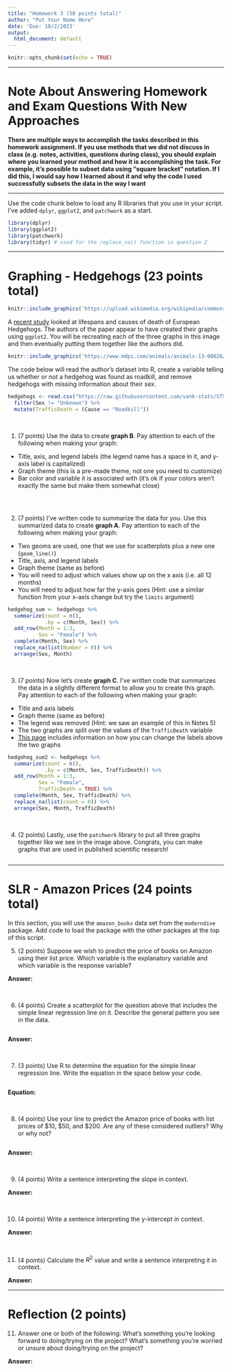 ```yaml
---
title: "Homework 3 (50 points total)"
author: "Put Your Name Here"
date: 'Due: 10/2/2023'
output:
  html_document: default
---
```


```r
knitr::opts_chunk$set(echo = TRUE)
```

---

# Note About Answering Homework and Exam Questions With New Approaches

**There are multiple ways to accomplish the tasks described in this homework assignment. If you use methods that we did not discuss in class (e.g. notes, activities, questions during class), you should explain where you learned your method and how it is accomplishing the task. For example, it's possible to subset data using "square bracket" notation. If I did this, I would say how I learned about it and why the code I used successfully subsets the data in the way I want**

---

Use the code chunk below to load any R libraries that you use in your script. I've added `dplyr`, `ggplot2`, and `patchwork` as a start.

```r
library(dplyr)
library(ggplot2)
library(patchwork)
library(tidyr) # used for the replace_na() function in question 2
```

---

# Graphing - Hedgehogs (23 points total)

```r
knitr::include_graphics('https://upload.wikimedia.org/wikipedia/commons/thumb/4/49/European_Hedgehog_Mother_and_Child.jpg/1600px-European_Hedgehog_Mother_and_Child.jpg?20110817144558')
```

A [recent study](https://www.mdpi.com/2076-2615/13/4/626#) looked at lifespans and causes of death of European Hedgehogs. The authors of the paper appear to have created their graphs using `ggplot2`. You will be recreating each of the three graphs in this image and then eventually putting them together like the authors did.

```r
knitr::include_graphics('https://www.mdpi.com/animals/animals-13-00626/article_deploy/html/images/animals-13-00626-g003-550.jpg')
```

The code below will read the author's dataset into R, create a variable telling us whether or not a hedgehog was found as roadkill, and remove hedgehogs with missing information about their sex. 

```r
hedgehogs <- read.csv("https://raw.githubusercontent.com/vank-stats/STS2300-Fall2023/main/hedgehogs.csv") %>%
  filter(Sex != "Unknown") %>%
  mutate(TrafficDeath = (Cause == "Roadkill"))
```

<br>


1. (7 points) Use the data to create **graph B**. Pay attention to each of the following when making your graph:

  - Title, axis, and legend labels (the legend name has a space in it, and y-axis label is capitalized)
  - Graph theme (this is a pre-made theme, not one you need to customize)
  - Bar color and variable it is associated with (it's ok if your colors aren't exactly the same but make them somewhat close)

```r


```


<br>


2. (7 points) I've written code to summarize the data for you. Use this summarized data to create **graph A**. Pay attention to each of the following when making your graph:

  - Two geoms are used, one that we use for scatterplots plus a new one (`geom_line()`)
  - Title, axis, and legend labels
  - Graph theme (same as before)
  - You will need to adjust which values show up on the x axis (i.e. all 12 months)
  - You will need to adjust how far the y-axis goes (Hint: use a similar function from your x-axis change but try the `limits` argument)
  
```r
hedgehog_sum <- hedgehogs %>%
  summarize(count = n(), 
            .by = c(Month, Sex)) %>%
  add_row(Month = 1:3, 
          Sex = "Female") %>%
  complete(Month, Sex) %>% 
  replace_na(list(Number = 0)) %>%
  arrange(Sex, Month)


```


<br>


3. (7 points) Now let's create **graph C**. I've written code that summarizes the data in a slightly different format to allow you to create this graph. Pay attention to each of the following when making your graph:

  - Title and axis labels
  - Graph theme (same as before)
  - The legend was removed (Hint: we saw an example of this in Notes 5)
  - The two graphs are split over the values of the `TrafficDeath` variable
  - [This page](https://r-graphics.org/recipe-facet-label-text) includes information on how you can change the labels above the two graphs
  
```r
hedgehog_sum2 <- hedgehogs %>%
  summarize(count = n(), 
            .by = c(Month, Sex, TrafficDeath)) %>%
  add_row(Month = 1:3, 
          Sex = "Female", 
          TrafficDeath = TRUE) %>%
  complete(Month, Sex, TrafficDeath) %>% 
  replace_na(list(count = 0)) %>%
  arrange(Sex, Month, TrafficDeath)


```


<br>


4. (2 points) Lastly, use the `patchwork` library to put all three graphs together like we see in the image above. Congrats, you can make graphs that are used in published scientific research!

```r

```



---



# SLR - Amazon Prices (24 points total)

In this section, you will use the `amazon_books` data set from the `moderndive` package. Add code to load the package with the other packages at the top of this script.

5. (2 points) Suppose we wish to predict the price of books on Amazon using their list price. Which variable is the explanatory variable and which variable is the response variable?

**Answer:**

<br>


6. (4 points) Create a scatterplot for the question above that includes the simple linear regression line on it. Describe the general pattern you see in the data.

```r

```

**Answer:**

<br>


7. (3 points) Use R to determine the equation for the simple linear regression line. Write the equation in the space below your code.

```r

```

**Equation:**

<br>


8. (4 points) Use your line to predict the Amazon price of books with list prices of \$10, \$50, and \$200. Are any of these considered outliers? Why or why not?

```r

```

**Answer:**

<br>


9. (4 points) Write a sentence interpreting the slope in context.

**Answer:**

<br>


10. (4 points) Write a sentence interpreting the y-intercept in context.

**Answer:**

<br>


11. (4 points) Calculate the $R^2$ value and write a sentence interpreting it in context.

**Answer:**



---

# Reflection (2 points)

11. Answer one or both of the following: What's something you're looking forward to doing/trying on the project? What's something you're worried or unsure about doing/trying on the project?

**Answer:**